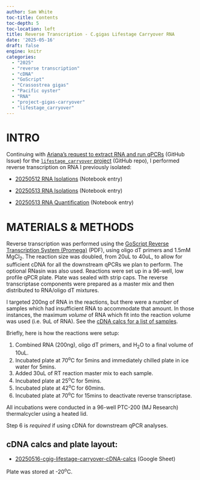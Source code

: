 ```yaml
---
author: Sam White
toc-title: Contents
toc-depth: 5
toc-location: left
title: Reverse Transcription - C.gigas Lifestage Carryover RNA
date: '2025-05-16'
draft: false
engine: knitr
categories: 
  - "2025"
  - "reverse transcription"
  - "cDNA"
  - "GoScript"
  - "Crassostrea gigas"
  - "Pacific oyster"
  - "RNA"
  - "project-gigas-carryover"
  - "lifestage_carryover"
---
```

# INTRO
Continuing with [Ariana's request to extract RNA and run qPCRs](https://github.com/RobertsLab/resources/issues/1891) (GitHub Issue) for the [`lifestage_carryover` project](https://github.com/RobertsLab/project-gigas-carryover/tree/main/lifestage_carryover) (GitHub repo), I performed reverse transcription on RNA I previously isolated:

- [20250512 RNA Isolations](../2025-05-12-RNA-Isolation---C.gigas-Lifestage-Carryover-Samples-Using-Direct-zol-RNA-MiniPrep-Plus-Kit/index.qmd) (Notebook entry)

- [20250513 RNA Isolations](../2025-05-13-RNA-Isolation---C.gigas-Lifestage-Carryover-Samples-Using-Direct-zol-RNA-MiniPrep-Plus-Kit/index.qmd) (Notebook entry)

- [20250513 RNA Quantification](../2025-05-13-RNA-Quantification---C.gigas-Lifestage-Carryover-RNA-Samples-Using-Qubit-High-Sensitivity-RNA-Assay/index.qmd) (Notebook entry)


# MATERIALS & METHODS

Reverse transcription was performed using the [GoScript Reverse Transcription System (Promega)](https://github.com/RobertsLab/resources/blob/master/protocols/Commercial_Protocols/Promega-goscript-reverse-transcription-system-protocol.pdf) (PDF), using oligo dT primers and 1.5mM MgCl<sub>2</sub>. The reaction size was doubled, from 20uL to 40uL, to allow for sufficient cDNA for all the downstream qPCRs we plan to perform. The optional RNasin was also used. Reactions were set up in a 96-well, low profile qPCR plate. Plate was sealed with strip caps. The reverse transcriptase components were prepared as a master mix and then distributed to RNA/oligo dT mixtures.

I targeted 200ng of RNA in the reactions, but there were a number of samples which had insufficient RNA to accommodate that amount. In those instances, the maximum _volume_ of RNA which fit into the reaction volume was used (i.e. 9uL of RNA). See the [cDNA calcs for a list of samples](#cdna-calcs-and-plate-layout).



Briefly, here is how the reactions were setup:

1. Combined RNA (200ng), oligo dT primers, and H<sub>2</sub>O to a final volume of 10uL.
2. Incubated plate at 70<sup>o</sup>C for 5mins and immediately chilled plate in ice water for 5mins.
3. Added 30uL of RT reaction master mix to each sample.
4. Incubated plate at 25<sup>o</sup>C for 5mins.
5. Incubated plate at 42<sup>o</sup>C for 60mins.
6. Incubated plate at 70<sup>o</sup>C for 15mins to deactivate reverse transcriptase.

All incubations were conducted in a 96-well PTC-200 (MJ Research) thermalcycler using a heated lid.

::: {.callout-important}
Step 6 is _required_ if using cDNA for downstream qPCR analyses.
:::

## cDNA calcs and plate layout:

- [20250516-cgig-lifestage-carryover-cDNA-calcs](https://docs.google.com/spreadsheets/d/1KGMRl30Thd8R28TIUFaMwGCdH1JmtSKKssUYgVxgoqI/edit?usp=sharing) (Google Sheet)

Plate was stored at -20<sup>o</sup>C.